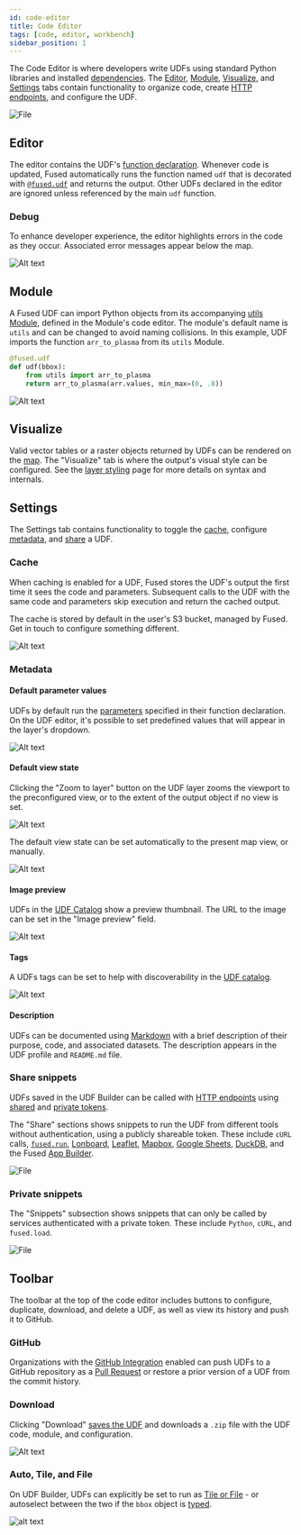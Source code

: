 ```yaml
---
id: code-editor
title: Code Editor
tags: [code, editor, workbench]
sidebar_position: 1
---
```


The Code Editor is where developers write UDFs using standard Python libraries and installed [dependencies](/python-sdk/dependencies/). The [Editor](/workbench/udf-builder/code-editor/#editor), [Module](/workbench/udf-builder/code-editor/#module), [Visualize](/workbench/udf-builder/code-editor/#visualize), and [Settings](/workbench/udf-builder/code-editor/#settings) tabs contain functionality to organize code, create [HTTP endpoints](/core-concepts/run/#http-requests), and configure the UDF.




<div style={{textAlign: 'center'}}>
<img src={ImageDCVector} alt="File" style={{width: '100%'}} />
</div>



## Editor

The editor contains the UDF's [function declaration](/core-concepts/write/#function-declaration). Whenever code is updated, Fused automatically runs the function named `udf` that is decorated with [`@fused.udf`](/core-concepts/write/#fusedudf-decorator) and returns the output. Other UDFs declared in the editor are ignored unless referenced by the main `udf` function.

### Debug

To enhance developer experience, the editor highlights errors in the code as they occur. Associated error messages appear below the map.

![Alt text](https://fused-magic.s3.us-west-2.amazonaws.com/docs_assets/gifs/editor_error.gif)



## Module

A Fused UDF can import Python objects from its accompanying [utils Module](/core-concepts/write/#utils-module), defined in the Module's code editor. The module's default name is `utils` and can be changed to avoid naming collisions. In this example, UDF imports the function `arr_to_plasma` from its `utils` Module.

```python showLineNumbers
@fused.udf
def udf(bbox):
    from utils import arr_to_plasma
    return arr_to_plasma(arr.values, min_max=(0, .8))
```

![Alt text](https://fused-magic.s3.us-west-2.amazonaws.com/docs_assets/image-33.png)



## Visualize

Valid vector tables or a raster objects returned by UDFs can be rendered on the [map](/workbench/udf-builder/map/). The "Visualize" tab is where the output's visual style can be configured. See the [layer styling](/workbench/udf-builder/styling/) page for more details on syntax and internals.

## Settings

The Settings tab contains functionality to toggle the [cache](/workbench/udf-builder/code-editor/#cache), configure [metadata](/workbench/udf-builder/code-editor/#metadata), and [share](/workbench/udf-builder/code-editor/#share-snippets) a UDF.

### Cache

When caching is enabled for a UDF, Fused stores the UDF's output the first time it sees the code and parameters. Subsequent calls to the UDF with the same code and parameters skip execution and return the cached output.

The cache is stored by default in the user's S3 bucket, managed by Fused. Get in touch to configure something different.

![Alt text](https://fused-magic.s3.us-west-2.amazonaws.com/docs_assets/image-28.png)

### Metadata


#### Default parameter values

UDFs by default run the [parameters](/core-concepts/write/#typed-parameters) specified in their function declaration. On the UDF editor, it's possible to set predefined values that will appear in the layer's dropdown.

![Alt text](https://fused-magic.s3.us-west-2.amazonaws.com/docs_assets/gifs/parameters.gif)

#### Default view state

Clicking the "Zoom to layer" button on the UDF layer zooms the viewport to the preconfigured view, or to the extent of the output object if no view is set.

![Alt text](https://fused-magic.s3.us-west-2.amazonaws.com/docs_assets/gifs/zoom_to_layer.gif)

The default view state can be set automatically to the present map view, or manually.

![Alt text](https://fused-magic.s3.us-west-2.amazonaws.com/docs_assets/default_view_state.png)



#### Image preview


UDFs in the [UDF Catalog](/workbench/udf-catalog/) show a preview thumbnail. The URL to the image can be set in the "Image preview" field.

![Alt text](https://fused-magic.s3.us-west-2.amazonaws.com/docs_assets/image-30.png)

#### Tags

A UDFs tags can be set to help with discoverability in the [UDF catalog](/workbench/udf-catalog/).

![Alt text](https://fused-magic.s3.us-west-2.amazonaws.com/docs_assets/image-31.png)

#### Description


UDFs can be documented using [Markdown](https://www.markdownguide.org/basic-syntax/) with a brief description of their purpose, code, and associated datasets. The description appears in the UDF profile and `README.md` file.



### Share snippets

UDFs saved in the UDF Builder can be called with [HTTP endpoints](/core-concepts/run/#http-requests) using [shared](/core-concepts/run/#shared-token) and [private tokens](/core-concepts/run/#private-token).

The "Share" sections shows snippets to run the UDF from different tools without authentication, using a publicly shareable token. These include `cURL` calls, [`fused.run`](/core-concepts/run/#fusedrun), [Lonboard](/user-guide/out/lonboard/), [Leaflet](/user-guide/out/leaflet/), [Mapbox](/user-guide/out/mapbox/), [Google Sheets](/user-guide/out/googlesheets/), [DuckDB](/user-guide/out/duckdb/), and the Fused [App Builder](/workbench/app-builder/).





<div style={{textAlign: 'center'}}>
<img src={ImageShare} alt="File" style={{width: '90%'}} />
</div>


### Private snippets

The "Snippets" subsection shows snippets that can only be called by services authenticated with a private token. These include `Python`, `cURL`, and `fused.load`.



<div style={{textAlign: 'center'}}>
<img src={ImageSnippets} alt="File" style={{width: '90%'}} />
</div>



## Toolbar

The toolbar at the top of the code editor includes buttons to configure, duplicate, download, and delete a UDF, as well as view its history and push it to GitHub.

### GitHub


Organizations with the [GitHub Integration](/core-concepts/content-management/git/#connect-your-github-repository) enabled can push UDFs to a GitHub repository as a [Pull Request](https://docs.github.com/en/pull-requests) or restore a prior version of a UDF from the commit history.


### Download

Clicking "Download" [saves the UDF](/core-concepts/write/#save-udfs) and downloads a `.zip` file with the UDF code, module, and configuration.

![Alt text](https://fused-magic.s3.us-west-2.amazonaws.com/docs_assets/image-34.png)

### Auto, Tile, and File

On UDF Builder, UDFs can explicitly be set to run as [Tile or File](/core-concepts/filetile/) - or autoselect between the two if the `bbox` object is [typed](/core-concepts/filetile/#bbox-object-types).

![alt text](@site/static/img/autofiletile.png)
